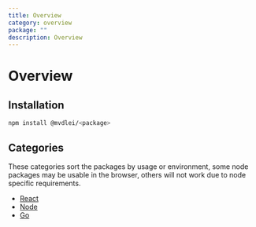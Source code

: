 ```yaml
---
title: Overview
category: overview
package: ""
description: Overview
---
```


# Overview

## Installation

```bash
npm install @mvdlei/<package>
```

## Categories

These categories sort the packages by usage or environment, some node packages may be usable in the browser, others will not work due to node specific requirements.

- [React](/react)
- [Node](/node)
- [Go](/go)
